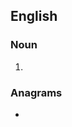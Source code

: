 ==English==

===Noun===
{{head|en|noun plural form}}

# {{plural of|idealist|lang=en}}

===Anagrams===
* {{anagrams|en|distalise}}
